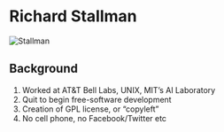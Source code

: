 
# Richard Stallman

![Stallman](https://media.wired.com/photos/5d815ffe46103c0009de8d56/master/w_960,c_limit/science_stallman_473688628.jpg)

## Background

1. Worked at AT&T Bell Labs, UNIX, MIT’s AI Laboratory
2. Quit to begin free-software development
3. Creation of GPL license, or “copyleft”
4. No cell phone, no Facebook/Twitter etc
